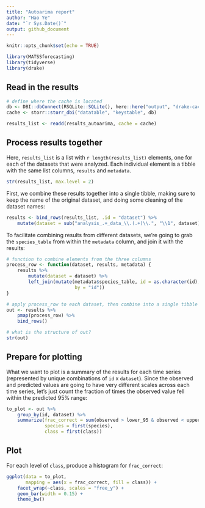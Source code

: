 ```yaml
---
title: "Autoarima report"
author: "Hao Ye"
date: "`r Sys.Date()`"
output: github_document
---
```


```r
knitr::opts_chunk$set(echo = TRUE)

library(MATSSforecasting)
library(tidyverse)
library(drake)
```

## Read in the results

```r
# define where the cache is located
db <- DBI::dbConnect(RSQLite::SQLite(), here::here("output", "drake-cache.sqlite"))
cache <- storr::storr_dbi("datatable", "keystable", db)

results_list <- readd(results_autoarima, cache = cache)
```

## Process results together

Here, `results_list` is a list with `r length(results_list)` elements, one for each of the datasets that were analyzed. Each individual element is a tibble with the same list columns, `results` and `metadata`.

```r
str(results_list, max.level = 2)
```

First, we combine these results together into a single tibble, making sure to keep the name of the original dataset, and doing some cleaning of the dataset names:

```r
results <- bind_rows(results_list, .id = "dataset") %>%
    mutate(dataset = sub("analysis_.+_data_\\.(.+)\\.", "\\1", dataset))
```

To facilitate combining results from different datasets, we're going to grab the `species_table` from within the `metadata` column, and join it with the results:

```r
# function to combine elements from the three columns
process_row <- function(dataset, results, metadata) {
    results %>%
        mutate(dataset = dataset) %>%
        left_join(mutate(metadata$species_table, id = as.character(id), 
                         by = "id"))
}

# apply process_row to each dataset, then combine into a single tibble
out <- results %>%
    pmap(process_row) %>%
    bind_rows()

# what is the structure of out?
str(out)
```

## Prepare for plotting

What we want to plot is a summary of the results for each time series (represented by unique combinations of `id` x `dataset`). Since the observed and predicted values are going to have very different scales across each time series, let's just count the fraction of times the observed value fell within the predicted 95% range:

```r
to_plot <- out %>%
    group_by(id, dataset) %>%
    summarize(frac_correct = sum(observed > lower_95 & observed < upper_95) / n(), 
              species = first(species), 
              class = first(class))
```

## Plot

For each level of `class`, produce a histogram for `frac_correct`:

```r
ggplot(data = to_plot, 
       mapping = aes(x = frac_correct, fill = class)) + 
    facet_wrap(~class, scales = "free_y") + 
    geom_bar(width = 0.15) + 
    theme_bw()
```







